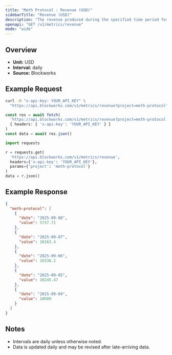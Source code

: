 ```yaml
---
title: "Meth Protocol : Revenue (USD)"
sidebarTitle: "Revenue (USD)"
description: "The revenue produced during the specified time period for given project."
openapi: "GET /v1/metrics/revenue"
mode: "wide"
---
```


## Overview

- **Unit:** USD
- **Interval:** daily
- **Source:** Blockworks

## Example Request

<CodeGroup>

```bash cURL
curl -H "x-api-key: YOUR_API_KEY" \
  "https://api.blockworks.com/v1/metrics/revenue?project=meth-protocol"
```

```typescript TypeScript
const res = await fetch(
  'https://api.blockworks.com/v1/metrics/revenue?project=meth-protocol',
  { headers: { 'x-api-key': 'YOUR_API_KEY' } }
)
const data = await res.json()
```

```python Python
import requests

r = requests.get(
  'https://api.blockworks.com/v1/metrics/revenue',
  headers={'x-api-key': 'YOUR_API_KEY'},
  params={'project': 'meth-protocol'}
)
data = r.json()
```

</CodeGroup>

## Example Response

```json
{
  "meth-protocol": [
    {
      "date": "2025-09-08",
      "value": 5737.71
    },
    {
      "date": "2025-09-07",
      "value": 10163.4
    },
    {
      "date": "2025-09-06",
      "value": 10338.2
    },
    {
      "date": "2025-09-05",
      "value": 10245.47
    },
    {
      "date": "2025-09-04",
      "value": 10689
    }
  ]
}
```

## Notes
- Intervals are daily unless otherwise noted.
- Data is updated daily and may be revised after late-arriving data.
